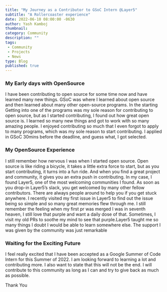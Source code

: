 ```yaml
---
title: "My Journey as a Contributor to GSoC Intern @Layer5"
subtitle: "A Rollercoaster experience"
date: 2022-06-10 08:00:00 -0630
author: Yash Kamboj
thumbnail: 
category: Community
description: ""
tags:
 - Community
 - Projects
 - News
type: Blog
published: true
---
```





<BlogWrapper>

### My Early days with OpenSource

I have been contributing to open source for some time now and have learned many new things. GSoC was where I learned about open source and then learned about many other open-source programs. In the starting Getting into one of the programs was my sole reason for contributing to open source, but as I started contributing, I found out how great open source is. I learned so many new things and got to work with so many amazing people. I enjoyed contributing so much that  I even forgot to apply to many programs, which was my sole reason to start contributing. I applied in GSoC 30mins before the deadline, and guess what, I got selected.

### My OpenSource Experience

I still remember how nervous I was when I started open source. Open source is like riding a bicycle, it takes a little extra force to start, but as you start contributing, it turns into a fun ride. And when you find a great project and community, it gives you an extra push in contributing. In my case, I found Layer5, one of the most welcoming communities I found. As soon as you drop-in Layer5’s slack, you get welcomed by many other fellow contributors. There are always people around to help you if you get stuck anywhere. I recently visited my first issue in Layer5 to find out the issue being so simple and so many great memories flew through me. I still remember the feeling when my first pr was merged I was in seventh heaven, I still love that purple and want a daily dose of that. Sometimes, I visit my old PRs to soothe my mind to see that purple.Layer5 taught me so many things I doubt I would be able to learn somewhere else. The support I was given by the community was just remarkable
 
### Waiting for the Exciting Future

I feel really excited that I have been accepted as a Google Summer of Code Intern for this Summer of 2022. I am looking forward to learning a lot and contributing more. I also want to state that this will not be the end. I will contribute to this community as long as I can and try to give back as much as possible.
 
Thank You


</BlogWrapper>
